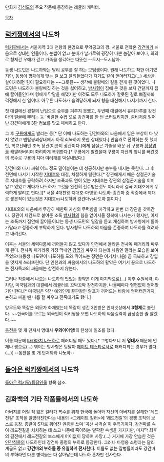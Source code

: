 만화가 [[김성모]]의 주요 작품에 등장하는 레귤러 캐릭터.

[[목차]]
== [[럭키짱]]에서의 나도하 ==
[[럭키짱]]에서는 서울지역 3대 천왕의 한명으로 무악공고의 짱. 서울로 전학온 [[강건마]]가 처음으로 상대한 인물이다. 눈썹이 없고 눈매가 날카로워 굉장히 나쁜 놈같아 보이나, 의외로 형제간 우애가 깊고 가족을 생각하는 따뜻한 --토시--도시남자.

동생 나도민은 나도하와는 달리 공부를 잘 하는 모범생이다. 원래 나도하도 착한 아기였지만, 동생이 깡패에게 맞는 걸 보고 달려들었다가 자기도 같이 얻어터지고(…) 세상을 살아가려면 힘이 필요하다는 ~~그릇된~~ 생각에 불량배의 길을 걷게 된 것이었다. 나도민은 나도하가 불량배짓 하는 것을 싫어하고, [[방사형]]이 집에 온 것을 보자 건달까지 집에 끌어들인다며 형에게 막말을 해댔지만 이것도 모두 나도하가 잘못된 길로 빠질까봐 걱정해서 한 일이다. 아무튼 나도하가 습격당하게 되자 형을 대신해서 나서기까지 한다.

첫 대결에선 경찰의 난입으로 승부를 겨루지 못했고, 두번째 대결에서 유리가루를 강건마의 얼굴에 뿌리는 등 '비열한 수법'으로 강건마를 한 번 쓰러트리지만, 좀비처럼 일어난 강건마에게 3단 컴보를 맞고 패배하고 만다.

그 후 [[구룡]]에게도 발리는 등[* 단 이때 나도하는 강건마와의 싸움에서 입은 부상이 다 낫지 않았고 멘탈붕괴상태에서 아직 회복하지 못한 상태였다.] 안습캐로 전락하는 듯 했지만, 학교선배인 조폭 장관(이름이 장관이다.)에게 삼절곤 기술을 배운 뒤 구룡과 [[황장엽]]을 캐발라버리며 화려하게 복귀한다.[* 구룡에게 발렸을때 구룡이 자신의 앞니를 빼간것의 복수로 구룡의 치아 여러개를 박살내었다.]

강건마와 다시 싸워 어느 정도 밀어붙이는 데 성공하지만 승부를 내지는 못한다. 그 후 전면에 나서기 시작한 [[지대호]]와 대결, 처절하게 털린다.[* 장관에게서 배운 삼절곤기술로 지대호를 공략하려 하지만 조폭과도 연이 있는 지대호는 장관의 삼절곤기술을 이미 알고 있었고 게다가 나도하가 그것을 완전히 전수받은것도 아니라서 결국 지대호에게 무력하게 발리고 만다.][* 서울 4대천왕 지대호-마영웅-나도하-강건마 중 작중에서 제대로 붙은적이 있는것은 지대호vs나도하와 강건마vs나도하 뿐이다.]

지대호와의 싸움에서 무참히 패한뒤 자신의 무력함을 자각하고 한번 더 장관을 찾아간다. 장관이 세컨드로 붙여준 조폭 [[방사형]]의 힘을 얻어서울 정복에 나서는가 했지만, 이제는 조폭까지 집안에 끌어들이냐는 동생 나도민의 일갈을 듣고 개심하여 방사형에게 돌아가달라고 정중하게 부탁하게 된다. 방사형도 나도하의 마음을 존중하여 나도하를 격려하고 내려간다.

이후는 서울의 세력다툼에 끼어들지 않고 있다가 인천에서 올라온 전사독 패거리와 싸우게 된다. 전사독 패거리중 가장 막내인 [[강엽]]과 싸우게 되는데 처음엔 밀리는 모습을 보여주었으나(동생 나도민이 나도하를 도와 뛰어드는 장면은 여기서 나옴) 곧 극복하고 강엽을 멋지게 쓰러뜨린다. 단 인천과의 싸움에서의 나도하의 활약은 여기서 끝으로 나도하는 전사독과의 싸움에는 참전하지 않는다.

그러나 작중에서 나오는 나도하의 멋있는 활약은 이게 마지막으로(...) 이후 수원세력, 야차단, 미국팀과의 대결에서 레귤러로 꼬박꼬박 참전하지만, 나올때마다 형편없이 얻어맞기만 한다.[* 미국팀은 약간 예외인게 끝판왕인 랄프가 끼어드는 바람에 얻어터진거지, 숀하고 싸울 땐 나름 잘 싸우고 깐죽대기도 했다.]

양무도와 똑같은 외모가 화제였는데 똑같이 생긴 3인방은 인터넷상에서 '''3형제'''로 불린다. ~~한국어를 모르는 외국인이 럭키짱을 보면 나도하의 싸움실력이 급상승한 줄 알겠다.~~

[[동전]]을 몇 개 던져서 명대사 '''우와아아앙!'''의 탄생에 일조를 했다.

이름 때문에 [[타카마치 나노하]]로 패러디될 때도 있다.[* 그렇다보니 저 '''명대사''' 때문에 언제나 쌍으로(...) 엮이는 방사형은 덩달아 [[페이트 테스타로사]]로 패러디되는 경우가 많다.(...)] --동전을 몇 개 던져봐라 나'''노'''하--

== [[돌아온 럭키짱]]에서의 나도하 ==
[[돌아온 럭키짱/등장인물#s-1.4|돌아온 럭키짱/등장인물]] 항목 참조.

== 김화백의 기타 작품들에서의 나도하 ==
아버지를 어릴 적 잃은 킬러가 복수를 위해 한국에 돌아와 자신의 아버지를 살해한 '레드전갈' 조직을 일망타진한다는 내용의 <그레이트 킬러>에 '레드전갈'의 경쟁 조직의 보스로 등장. 총열이 S자로 휘어진 권총을 쓰며 '곡선 사격술'이 주특기이다. [[강건마]]를 속여 레드전갈을 처치하는 데 쓰고 나중에 죽이려는 얄팍한 속셈을 가지지만, 마지막 최후의 결전에서 레드전갈의 보스에게 어이없이 당하여 사망.(...) 거기에 가장 안습한 것은 [[인간침몰]]의 나도하인데 강건마 중령의 부하로 등장한다. 그러나 마영웅 소령과는 달리 계급도 없고 '''강건마의 부하들 중 유일하게 전사한다.''' 이름도 없는 잡병들이라도 강건마의 부하라면 다른 병력들은 다 살아남는데 나도하 혼자만 전사한다.
